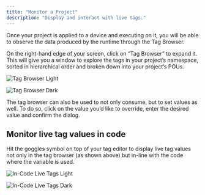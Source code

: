 ```yaml
---
title: "Monitor a Project"
description: "Display and interact with live tags."
---
```


Once your project is applied to a device and executing on it, you will be able to observe the data produced by the runtime through the Tag Browser.

On the right-hand edge of your screen, click on “Tag Browser” to expand it. This will give you a window to explore the tags in your project’s namespace, sorted in hierarchical order and broken down into your project’s POUs.

<img
  className="block dark:hidden"
  src="/images/ui-tag-browser-light.png"
  alt="Tag Browser Light"
/>

<img
  className="hidden dark:block"
  src="/images/ui-tag-browser-dark.png"
  alt="Tag Browser Dark"
/>

The tag browser can also be used to not only consume, but to set values as well. To do so, click on the value you’d like to override, enter the desired value and confirm the dialog.

## Monitor live tag values in code

Hit the goggles symbol on top of your tag editor to display live tag values not only in the tag browser (as shown above) but in-line with the code where the variable is used. 

<img
  className="block dark:hidden"
  src="/images/tag-source-selection-light.png"
  alt="In-Code Live Tags Light"
/>

<img
  className="hidden dark:block"
  src="/images/tag-source-selection-dark.png"
  alt="In-Code Live Tags Dark"
/>
